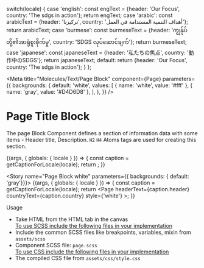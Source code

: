 
  switch(locale) {
    case 'english': const engText = {header: 'Our Focus', country: 'The sdgs in action'}; return engText;
    case 'arabic': const arabicText = {header: 'تركيزنا', country: 'أهداف التنمية المستدامة في العمل'}; return arabicText;
    case 'burmese': const burmeseText = {header: 'ကျွန်ုပ်တို့၏အာရုံစူးစိုက်မှု', country: 'SDGS လုပ်ဆောင်ချက်'}; return burmeseText;
    case 'japanese': const japaneseText = {header: '私たちの焦点', country: '動作中のSDGS'}; return japaneseText;
    default:
      return {header: 'Our Focus', country: 'The sdgs in action'};
  }
};

<Meta title="Molecules/Text/Page Block" component={Page} parameters={{
    backgrounds: {
      default: 'white',
      values: [
        { name: 'white', value: '#fff' },
        { name: 'gray', value: '#D4D6D8' },
      ],
    },
  }} />

<style>{`
  .sbdocs-h1 {
    font-weight: 700;
  }
  .subheading {
    font-weight: 500;
    font-size: 22px;
    color: #161616;
    letter-spacing: 1.5px;
    line-height: 24px;
    margin-bottom: 12px;
    margin-top: 40px;
  }
  .high {
    font-weight: 500;
    font-size: 14px;
    color: #161616;
    line-height: 24px;
    margin-bottom: 12px;
    margin-top: 40px;
  }
  .docblock-code-toggle {
    display: none;
  }
`}</style>

# Page Title Block 

The page Block Component defines a section of information data with some items - Header title, Description. <code>H2</code> <code>H4</code> Atoms tags are used for creating this section.

<Story name="Page Block Black">
  {(args, { globals: { locale } }) => {
    const caption = getCaptionForLocale(locale);
    return <Page headerText={caption.header} countryText={caption.country} style={''}></Page>;
  }}
</Story>

<Story name="Page Block white" parameters={{ backgrounds: { default: 'gray'}}}>
  {(args, { globals: { locale } }) => {
    const caption = getCaptionForLocale(locale);
    return <Page headerText={caption.header} countryText={caption.country} style={'white'} ></Page>;
  }}
</Story>

<div className="subheading">Usage</div>

<ul>
<li>Take HTML from the HTML tab in the canvas</li>
<u>To use SCSS include the following files in your implementation</u>
<li>Include the common SCSS files like breakpoints, variables, mixin from <code>assets/scss</code></li>
<li>Component SCSS file: <code>page.scss</code></li>
<u>To use CSS include the following files in your implementation</u>
<li>The compiled CSS file from <code>assets/css/style.css</code></li>
</ul>
